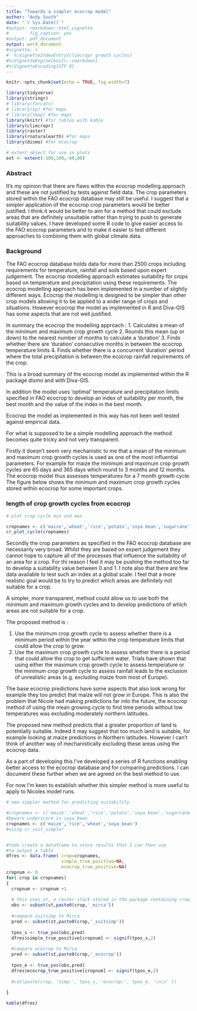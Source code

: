 ```yaml
---
title: "Towards a simpler ecocrop model"
author: "Andy South"
date: "`r Sys.Date()`"
#output: rmarkdown::html_vignette
#        fig_caption: yes
#output: pdf_document
output: word_document
#vignette: >
#  %\VignetteIndexEntry{climcropr growth cycles}
#%\VignetteEngine{knitr::rmarkdown}
#%\VignetteEncoding{UTF-8}
---
```



```r
knitr::opts_chunk$set(echo = TRUE, fig.width=7)

library(tidyverse)
library(stringr)
# library(forcats)
# library(sp) #for maps
# library(tmap) #for maps
library(knitr) #for tables with kable
library(climcropr)
library(raster)
library(rnaturalearth) #for maps
library(dismo) #for ecocrop

# extent object for use in plots
ext <- extent(-180,180,-60,80)

```

### Abstract
It's my opinion that there are flaws within the ecocrop modelling approach and these are not justified by tests against field data. The crop parameters stored within the FAO ecocrop database may still be useful. I suggest that a simpler application of the ecocrop crop parameters would be better justified. I think it would be better to aim for a method that could exclude areas that are definitely unsuitable rather than trying to push to generate suitability values. I have developed some R code to give easier access to the FAO ecocrop parameters and to make it easier to test different approaches to combining them with global climate data.

### Background
The FAO ecocrop database holds data for more than 2500 crops including requirements for temperature, rainfall and soils based upon expert judgement. The ecocrop modelling approach estimates suitability for crops based on temperature and precipitation using these requirements. The ecocrop modelling approach has been implemented in a number of slightly different ways. Ecocrop the modelling is designed to be simpler than other crop models allowing it to be applied to a wider range of crops and situations. However ecocrop the model as implemented in R and Diva-GIS has some aspects that are not well justified.

In summary the ecocrop the modelling approach :
1. Calculates a mean of the minimum and maximum crop growth cycle
2. Rounds this mean (up or down) to the nearest number of months to calculate a 'duration'
3. Finds whether there are 'duration' consecutive months in between the ecocrop temperature limits
4. Finds whether there is a concurrent 'duration' period where the total precipitation is between the ecocrop rainfall requirements of the crop.  

This is a broad summary of the ecocrop model as implemented within the R package dismo and with Diva-GIS.

In addition the model uses 'optimal' temperature and precipitation limits specified in FAO ecocrop to develop an index of suitability per month, the best month and the value of the index in the best month.

Ecocrop the model as implemented in this way has not been well tested against empirical data.

For what is supposed to be a simple modelling approach the method becomes quite tricky and not very transparent.

Firstly it doesn't seem very mechanistic to me that a mean of the minimum and maximum crop growth cycles is used as one of the most influential parameters. For example for maize the minimum and maximum crop growth cycles are 65 days and 365 days which round to 3 months and 12 months. The ecocrop model thus assesses temperatures for a 7 month growth cycle. The figure below shows the minimum and maximum crop growth cycles stored within ecocrop for some important crops.


### length of crop growth cycles from ecocrop
```r

# plot crop cycle min and max 

cropnames <- c('maize','wheat','rice','potato','soya bean','sugarcane')
cr_plot_cycle(cropnames)

```

Secondly the crop parameters as specified in the FAO ecocrop database are necessarily very broad. Whilst they are based on expert judgement they cannot hope to capture all of the processes that influence the suitability of an area for a crop. For thi reason I feel it may be pushing the method too far to develop a suitability value between 0 and 1. I note also that there are few data available to test such an index at a global scale. I feel that a more realistic goal would be to try to predict which areas are definitely not suitable for a crop.

A simpler, more transparent, method could allow us to use both the minimum and maximum growth cycles and to develop predictions of which areas are not suitable for a crop.

The proposed method is : 

1. Use the minimum crop growth cycle to assess whether there is a minimum period within the year within the crop temperature limits that could allow the crop to grow. 
2. Use the maximum crop growth cycle to assess whether there is a period that could allow the crop to get sufficient water. Trials have shown that using either the maximum crop growth cycle to assess temperature or the minimum crop growth cycle to assess rainfall leads to the exclusion of unrealistic areas (e.g. excluding maize from most of Europe).

The base ecocrop predictions have some aspects that also look wrong for example they too predict that maize will not grow in Europe. This is also the problem that Nicole had making predictions far into the future, the ecocrop method of using the mean growing cycle to find time periods without low temperatures was excluding moderately northern latitudes.

The proposed new method predicts that a greater proportion of land is potentially suitable. Indeed it may suggest that too much land is suitable, for example looking at maize predictions in Northern latitudes. However I can't think of another way of mechanistically excluding these areas using the ecocrop data.


As a part of developing this I've developed a series of R functions enabling better access to the ecocrop database and for comparing predictions. I can document these further when we are agreed on the best method to use.

For now I'm keen to establish whether this simpler method is more useful to apply to Nicoles model runs.


```r

# new simpler method for predicting suitability 

#cropnames <- c('maize','wheat','rice','potato','soya bean','sugarcane')
#beware underscore in soya_bean
cropnames <- c('maize','rice','wheat','soya_bean')
#using cr_suit_simpler


#todo create a dataframe to store results that I can then use
#to output a table
dfres <- data.frame( crop=cropnames,
                     simple_true_positive=NA,
                     ecocrop_true_positive=NA)
cropnum <- 0
for( crop in cropnames)
{
  cropnum <- cropnum +1
   
  # this uses st, a raster stack stored in the package containing crop predictions & mirca data
  obs <- subset(st,paste0(crop,'_mirca'))
  
  #compare suitsimp to Mirca
  pred <- subset(st,paste0(crop,'_suitsimp'))
    
  tpos_s <- true_pos(obs,pred)
  dfres$simple_true_positive[cropnum] <- signif(tpos_s,2)
  
  #compare ecocrop to Mirca
  pred <- subset(st,paste0(crop,'_ecocrop'))
  
  tpos_e <- true_pos(obs,pred)
  dfres$ecocrop_true_positive[cropnum] <- signif(tpos_e,2) 
  
  #cat(paste(crop, 'simp:', tpos_s, 'ecocrop:', tpos_e, '\n\n' ))
  
}

kable(dfres)
```

